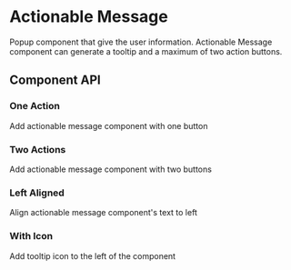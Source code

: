 

# Actionable Message

Popup component that give the user information. Actionable Message component can generate a tooltip and a maximum of two action buttons.

<Canvas>
  <Story id="ui-components-ui-actionable-message-actionable-message-stories-js--default-story" />
</Canvas>

## Component API

<ArgsTable of={ActionableMessage} />

### One Action

Add actionable message component with one button

<Canvas>
  <Story id="ui-components-ui-actionable-message-actionable-message-stories-js--one-action" />
</Canvas>

### Two Actions

Add actionable message component with two buttons

<Canvas>
  <Story id="ui-components-ui-actionable-message-actionable-message-stories-js--two-actions" />
</Canvas>

### Left Aligned

Align actionable message component's text to left

<Canvas>
  <Story id="ui-components-ui-actionable-message-actionable-message-stories-js--left-aligned" />
</Canvas>

### With Icon

Add tooltip icon to the left of the component

<Canvas>
  <Story id="ui-components-ui-actionable-message-actionable-message-stories-js--with-icon" />
</Canvas>
